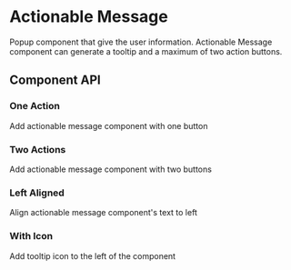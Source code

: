 

# Actionable Message

Popup component that give the user information. Actionable Message component can generate a tooltip and a maximum of two action buttons.

<Canvas>
  <Story id="ui-components-ui-actionable-message-actionable-message-stories-js--default-story" />
</Canvas>

## Component API

<ArgsTable of={ActionableMessage} />

### One Action

Add actionable message component with one button

<Canvas>
  <Story id="ui-components-ui-actionable-message-actionable-message-stories-js--one-action" />
</Canvas>

### Two Actions

Add actionable message component with two buttons

<Canvas>
  <Story id="ui-components-ui-actionable-message-actionable-message-stories-js--two-actions" />
</Canvas>

### Left Aligned

Align actionable message component's text to left

<Canvas>
  <Story id="ui-components-ui-actionable-message-actionable-message-stories-js--left-aligned" />
</Canvas>

### With Icon

Add tooltip icon to the left of the component

<Canvas>
  <Story id="ui-components-ui-actionable-message-actionable-message-stories-js--with-icon" />
</Canvas>
